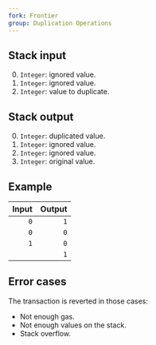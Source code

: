 ```yaml
---
fork: Frontier
group: Duplication Operations
---
```


## Stack input

0. `Integer`: ignored value.
1. `Integer`: ignored value.
2. `Integer`: value to duplicate.

## Stack output

0. `Integer`: duplicated value.
1. `Integer`: ignored value.
2. `Integer`: ignored value.
3. `Integer`: original value.

## Example

| Input | Output |
|------:|-------:|
| `0` | `1` |
| `0` | `0` |
| `1` | `0` |
| | `1` |

## Error cases

The transaction is reverted in those cases:
- Not enough gas.
- Not enough values on the stack.
- Stack overflow.
